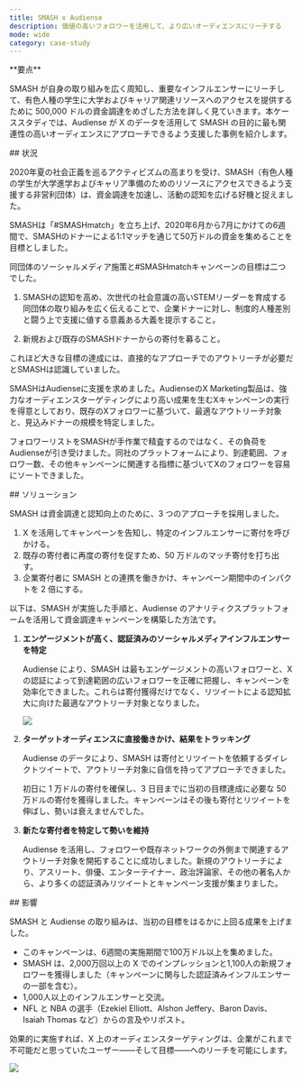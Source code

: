 ```yaml
---
title: SMASH x Audiense
description: 価値の高いフォロワーを活用して、より広いオーディエンスにリーチする
mode: wide
category: case-study
---
```


<Note>
**要点**

SMASH が自身の取り組みを広く周知し、重要なインフルエンサーにリーチして、有色人種の学生に大学およびキャリア関連リソースへのアクセスを提供するために 500,000 ドルの資金調達をめざした方法を詳しく見ていきます。本ケーススタディでは、Audiense が X のデータを活用して SMASH の目的に最も関連性の高いオーディエンスにアプローチできるよう支援した事例を紹介します。
</Note>

<div id="situation">
  ## 状況
</div>

2020年夏の社会正義を巡るアクティビズムの高まりを受け、SMASH（有色人種の学生が大学進学およびキャリア準備のためのリソースにアクセスできるよう支援する非営利団体）は、資金調達を加速し、活動の認知を広げる好機と捉えました。

SMASHは「#SMASHmatch」を立ち上げ、2020年6月から7月にかけての6週間で、SMASHのドナーによる1:1マッチを通じて50万ドルの資金を集めることを目標としました。

同団体のソーシャルメディア施策と#SMASHmatchキャンペーンの目標は二つでした。

1. SMASHの認知を高め、次世代の社会意識の高いSTEMリーダーを育成する同団体の取り組みを広く伝えることで、企業ドナーに対し、制度的人種差別と闘う上で支援に値する意義ある大義を提示すること。

2. 新規および既存のSMASHドナーからの寄付を募ること。

これほど大きな目標の達成には、直接的なアプローチでのアウトリーチが必要だとSMASHは認識していました。

SMASHはAudienseに支援を求めました。AudienseのX Marketing製品は、強力なオーディエンスターゲティングにより高い成果を生むXキャンペーンの実行を得意としており、既存のXフォロワーに基づいて、最適なアウトリーチ対象と、見込みドナーの規模を特定しました。

フォロワーリストをSMASHが手作業で精査するのではなく、その負荷をAudienseが引き受けました。同社のプラットフォームにより、到達範囲、フォロワー数、その他キャンペーンに関連する指標に基づいてXのフォロワーを容易にソートできました。

<div id="solution">
  ## ソリューション
</div>

SMASH は資金調達と認知向上のために、3 つのアプローチを採用しました。

1. X を活用してキャンペーンを告知し、特定のインフルエンサーに寄付を呼びかける。
1. 既存の寄付者に再度の寄付を促すため、50 万ドルのマッチ寄付を打ち出す。
1. 企業寄付者に SMASH との連携を働きかけ、キャンペーン期間中のインパクトを 2 倍にする。

以下は、SMASH が実施した手順と、Audiense のアナリティクスプラットフォームを活用して資金調達キャンペーンを構築した方法です。

1. **エンゲージメントが高く、認証済みのソーシャルメディアインフルエンサーを特定**
    
    Audiense により、SMASH は最もエンゲージメントの高いフォロワーと、X の認証によって到達範囲の広いフォロワーを正確に把握し、キャンペーンを効率化できました。これらは寄付獲得だけでなく、リツイートによる認知拡大に向けた最適なアウトリーチ対象となりました。

    ![](/images/success-stories/smash-and-audiense-1.png)

2. **ターゲットオーディエンスに直接働きかけ、結果をトラッキング**
    
    Audiense のデータにより、SMASH は寄付とリツイートを依頼するダイレクトツイートで、アウトリーチ対象に自信を持ってアプローチできました。
    
    初日に 1 万ドルの寄付を確保し、3 日目までに当初の目標達成に必要な 50 万ドルの寄付を獲得しました。キャンペーンはその後も寄付とリツイートを伸ばし、勢いは衰えませんでした。

3. **新たな寄付者を特定して勢いを維持**
    
    Audiense を活用し、フォロワーや既存ネットワークの外側まで関連するアウトリーチ対象を開拓することに成功しました。新規のアウトリーチにより、アスリート、俳優、エンターテイナー、政治評論家、その他の著名人から、より多くの認証済みリツイートとキャンペーン支援が集まりました。

<div id="impact">
  ## 影響
</div>

SMASH と Audiense の取り組みは、当初の目標をはるかに上回る成果を上げました。

- このキャンペーンは、6週間の実施期間で100万ドル以上を集めました。
- SMASH は、2,000万回以上の X でのインプレッションと1,100人の新規フォロワーを獲得しました（キャンペーンに関与した認証済みインフルエンサーの一部を含む）。
- 1,000人以上のインフルエンサーと交流。
- NFL と NBA の選手（Ezekiel Elliott、Alshon Jeffery、Baron Davis、Isaiah Thomas など）からの言及やリポスト。

効果的に実施すれば、X 上のオーディエンスターゲティングは、企業がこれまで不可能だと思っていたユーザー――そして目標――へのリーチを可能にします。

![](/images/success-stories/smash-and-audiense-2.png)